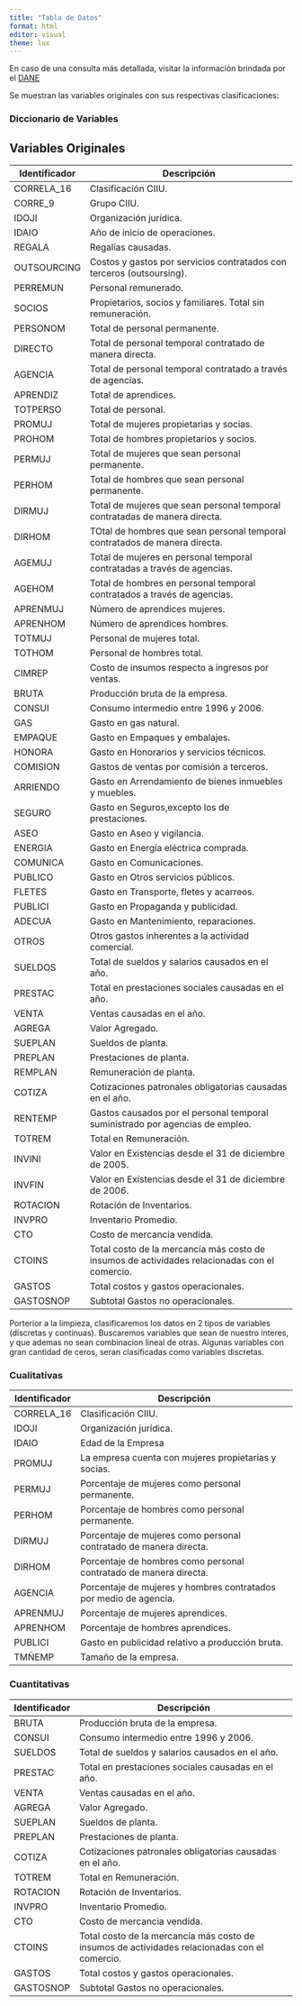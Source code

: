 ---
title: "Tabla de Datos"
format: html
editor: visual
theme: lux
---

En caso de una consulta más detallada, visitar la información brindada por el [DANE](https://microdatos.dane.gov.co/index.php/catalog/833)

Se muestran las variables originales con sus respectivas clasificaciones:


::: panel-tabset

### Diccionario de Variables

## Variables Originales

| **Identificador** | **Descripción**                                                                               |
|-------------------|-----------------------------------------------------------------------------------------------|
| CORRELA_16        | Clasificación CIIU.                                                                           |
| CORRE_9           | Grupo CIIU.                                                                                   |
| IDOJI             | Organización jurídica.                                                                        |
| IDAIO             | Año de inicio de operaciones.                                                                 |
| REGALA            | Regalías causadas.                                                                            |
| OUTSOURCING       | Costos y gastos por servicios contratados con terceros (outsoursing).                         |
| PERREMUN          | Personal remunerado.                                                                          |
| SOCIOS            | Propietarios, socios y familiares. Total sin remuneración.                                    |
| PERSONOM          | Total de personal permanente.                                                                 |
| DIRECTO           | Total de personal temporal contratado de manera directa.                                      |
| AGENCIA           | Total de personal temporal contratado a través de agencias.                                   |
| APRENDIZ          | Total de aprendices.                                                                          |
| TOTPERSO          | Total de personal.                                                                            |
| PROMUJ            | Total de mujeres propietarias y socias.                                                       |
| PROHOM            | Total de hombres propietarios y socios.                                                       |
| PERMUJ            | Total de mujeres que sean personal permanente.                                                |
| PERHOM            | Total de hombres que sean personal permanente.                                                |
| DIRMUJ            | Total de mujeres que sean personal temporal contratadas de manera directa.                    |
| DIRHOM            | TOtal de hombres que sean personal temporal contratados de manera directa.                    |
| AGEMUJ            | Total de mujeres en personal temporal contratadas a través de agencias.                       |
| AGEHOM            | Total de hombres en personal temporal contratados a través de agencias.                       |
| APRENMUJ          | Número de aprendices mujeres.                                                                 |
| APRENHOM          | Número de aprendices hombres.                                                                 |
| TOTMUJ            | Personal de mujeres total.                                                                    |
| TOTHOM            | Personal de hombres total.                                                                    |
| CIMREP            | Costo de insumos respecto a ingresos por ventas.                                              |
| BRUTA             | Producción bruta de la empresa.                                                               |
| CONSUI            | Consumo intermedio entre 1996 y 2006.                                                         |
| GAS               | Gasto en gas natural.                                                                         |
| EMPAQUE           | Gasto en Empaques y embalajes.                                                                |
| HONORA            | Gasto en Honorarios y servicios técnicos.                                                     |
| COMISION          | Gastos de ventas por comisión a terceros.                                                     |
| ARRIENDO          | Gasto en Arrendamiento de bienes inmuebles y muebles.                                         |
| SEGURO            | Gasto en Seguros,excepto los de prestaciones.                                                 |
| ASEO              | Gasto en Aseo y vigilancia.                                                                   |
| ENERGIA           | Gasto en Energía eléctrica comprada.                                                          |
| COMUNICA          | Gasto en Comunicaciones.                                                                      |
| PUBLICO           | Gasto en Otros servicios públicos.                                                            |
| FLETES            | Gasto en Transporte, fletes y acarreos.                                                       |
| PUBLICI           | Gasto en Propaganda y publicidad.                                                             |
| ADECUA            | Gasto en Mantenimiento, reparaciones.                                                         |
| OTROS             | Otros gastos inherentes a la actividad comercial.                                             |
| SUELDOS           | Total de sueldos y salarios causados en el año.                                               |
| PRESTAC           | Total en prestaciones sociales causadas en el año.                                            |
| VENTA             | Ventas causadas en el año.                                                                    |
| AGREGA            | Valor Agregado.                                                                               |
| SUEPLAN           | Sueldos de planta.                                                                            |
| PREPLAN           | Prestaciones de planta.                                                                       |
| REMPLAN           | Remuneración de planta.                                                                       |
| COTIZA            | Cotizaciones patronales obligatorias causadas en el año.                                      |
| RENTEMP           | Gastos causados por el personal temporal suministrado por agencias de empleo.                 |
| TOTREM            | Total en Remuneración.                                                                        |
| INVINI            | Valor en Existencias desde el 31 de diciembre de 2005.                                        |
| INVFIN            | Valor en Existencias desde el 31 de diciembre de 2006.                                        |
| ROTACION          | Rotación de Inventarios.                                                                      |
| INVPRO            | Inventario Promedio.                                                                          |
| CTO               | Costo de mercancia vendida.                                                                   |
| CTOINS            | Total costo de la mercancía más costo de insumos de actividades relacionadas con el comercio. |
| GASTOS            | Total costos y gastos operacionales.                                                          |
| GASTOSNOP         | Subtotal Gastos no operacionales.                                                             |



Porterior a la limpieza, clasificaremos los datos en 2 tipos de variables (discretas y continuas). Buscaremos variables que sean de nuestro interes, y que ademas no sean combinacion lineal de otras. Algunas variables con gran cantidad de ceros, seran clasificadas como variables discretas.

### Cualitativas

| **Identificador** | **Descripción**                                                                               |
|-------------------|-----------------------------------------------------------------------------------------------|
| CORRELA_16        | Clasificación CIIU.                                                                           |
| IDOJI             | Organización jurídica.                                                                        |
| IDAIO             | Edad de la Empresa                                                                            |
| PROMUJ            | La empresa cuenta con mujeres propietarias y socias.                                          |
| PERMUJ            | Porcentaje de mujeres como personal permanente.                                               |
| PERHOM            | Porcentaje de hombres como personal permanente.                                               |
| DIRMUJ            | Porcentaje de mujeres como personal contratado de manera directa.                             |
| DIRHOM            | Porcentaje de hombres como personal contratado de manera directa.                             |
| AGENCIA           | Porcentaje de mujeres y hombres contratados por medio de agencia.                             |
| APRENMUJ          | Porcentaje de mujeres aprendices.                                                             |
| APRENHOM          | Porcentaje de hombres aprendices.                                                             |
| PUBLICI           | Gasto en publicidad relativo a producción bruta.                                              |
| TMÑEMP            | Tamaño de la empresa.                                                                         |



### Cuantitativas

| **Identificador** | **Descripción**                                                                               |
|-------------------|-----------------------------------------------------------------------------------------------|
| BRUTA             | Producción bruta de la empresa.                                                               |
| CONSUI            | Consumo intermedio entre 1996 y 2006.                                                         |
| SUELDOS           | Total de sueldos y salarios causados en el año.                                               |
| PRESTAC           | Total en prestaciones sociales causadas en el año.                                            |
| VENTA             | Ventas causadas en el año.                                                                    |
| AGREGA            | Valor Agregado.                                                                               |
| SUEPLAN           | Sueldos de planta.                                                                            |
| PREPLAN           | Prestaciones de planta.                                                                       |
| COTIZA            | Cotizaciones patronales obligatorias causadas en el año.                                      |
| TOTREM            | Total en Remuneración.                                                                        |
| ROTACION          | Rotación de Inventarios.                                                                      |
| INVPRO            | Inventario Promedio.                                                                          |
| CTO               | Costo de mercancia vendida.                                                                   |
| CTOINS            | Total costo de la mercancía más costo de insumos de actividades relacionadas con el comercio. |
| GASTOS            | Total costos y gastos operacionales.                                                          |
| GASTOSNOP         | Subtotal Gastos no operacionales.                                                             |

:::


